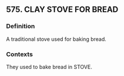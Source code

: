 ## 575. CLAY STOVE FOR BREAD
### Definition
A traditional stove used for baking bread.

### Contexts
They used to bake bread in STOVE.

